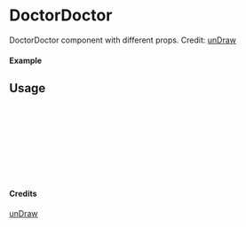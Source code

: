 
<Meta of={DoctorDoctor} title="unDraw/DoctorDoctor" />

# DoctorDoctor

DoctorDoctor component with different props.
Credit: [unDraw](https://undraw.co/illustrations)

#### Example

<Canvas of={DoctorDoctor.Primary} />

## Usage

```ts
import { DoctorDoctor } from "yadl-ui";

const Example = () => {
  return (
      <DoctorDoctor />
  );
};

export default Example;
```

#### Credits
[unDraw](https://undraw.co/illustrations)
